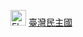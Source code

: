 [[File:Flag of Formosa 1895.svg|25px|border|link=]] [[臺灣民主國]]<noinclude>
{{Documentation}}
</noinclude>